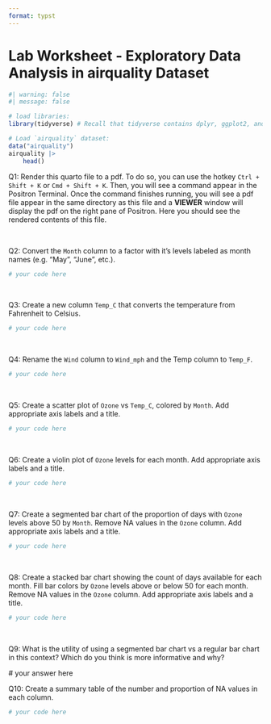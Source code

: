 ```yaml
---
format: typst
---
```


# Lab Worksheet - Exploratory Data Analysis in airquality Dataset

```r
#| warning: false
#| message: false

# load libraries:
library(tidyverse) # Recall that tidyverse contains dplyr, ggplot2, and many other useful packages.

# Load `airquality` dataset:
data("airquality")
airquality |> 
    head()
```

Q1: Render this quarto file to a pdf. To do so, you can use the hotkey `Ctrl + Shift + K` or `Cmd + Shift + K`. Then, you will see a command appear in the Positron Terminal. Once the command finishes running, you will see a pdf file appear in the same directory as this file and a **VIEWER** window will display the pdf on the right pane of Positron. Here you should see the rendered contents of this file.

\

Q2: Convert the `Month` column to a factor with it's levels labeled as month names (e.g. "May", "June", etc.).

```r
# your code here

```

\

Q3: Create a new column `Temp_C` that converts the temperature from Fahrenheit to Celsius.

```r
# your code here

```

\

Q4: Rename the `Wind` column to `Wind_mph` and the Temp column to `Temp_F`.

```r
# your code here

```

\

Q5: Create a scatter plot of `Ozone` vs `Temp_C`, colored by `Month`. Add appropriate axis labels and a title.

```r
# your code here

```

\

Q6: Create a violin plot of `Ozone` levels for each month. Add appropriate axis labels and a title.

```r
# your code here

```

\

Q7: Create a segmented bar chart of the proportion of days with `Ozone` levels above 50 by `Month`. Remove NA values in the `Ozone` column. Add appropriate axis labels and a title.

```r
# your code here

```

\

Q8: Create a stacked bar chart showing the count of days available for each month. Fill bar colors by `Ozone` levels above or below 50 for each month. Remove NA values in the `Ozone` column. Add appropriate axis labels and a title.

```r
# your code here

```

\

Q9: What is the utility of using a segmented bar chart vs a regular bar chart in this context? Which do you think is more informative and why?

\# your answer here

Q10: Create a summary table of the number and proportion of NA values in each column.

```r
# your code here

```
